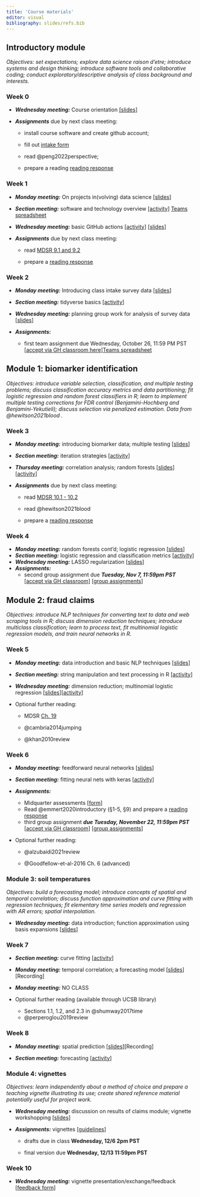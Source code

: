 ```yaml
---
title: 'Course materials'
editor: visual
bibliography: slides/refs.bib
---
```


## Introductory module

*Objectives: set expectations; explore data science raison d'etre; introduce systems and design thinking; introduce software tools and collaborative coding; conduct exploratory/descriptive analysis of class background and interests.*

### Week 0

-   ***Wednesday meeting:*** Course orientation [\[slides](slides/week0-intro.qmd)\]

-   ***Assignments*** due by next class meeting:

    -   install course software and create github account;

    -   fill out [intake form](https://docs.google.com/forms/d/e/1FAIpQLSdRUs6jXQg1PnhzL1ZB0FlFcgV_4szJ-7zAdNW7uGT_6aBvFw/viewform?usp=sf_link)

    -   read @peng2022perspective;

    -   prepare a reading [reading response](https://forms.gle/n2GpNGMVXVaAXSWf9)

### Week 1 {#sec-week-1}

-   ***Monday meeting:*** On projects in(volving) data science [\[slides](slides/week1-perspectives.qmd)\]

-   ***Section meeting:*** software and technology overview [\[activity](labs/lab1-setup/lab1-setup.qmd)\] [Teams spreadsheet](https://docs.google.com/spreadsheets/d/1bH8RaQXk2mtydzfBVIrCKXrtxFifnog2SYHWUj5eZ9M/edit?usp=drive_link)

-   ***Wednesday meeting:*** basic GitHub actions [\[activity](activities/github-basics.qmd)\] [\[slides](slides/week1-github.qmd)\]

-   ***Assignments*** due by next class meeting:

    -   read [MDSR 9.1 and 9.2](https://mdsr-book.github.io/mdsr2e/ch-foundations.html#samples-and-populations)

    -   prepare a [reading response](https://forms.gle/QSWcR2GpTvQ3Lx8x5)

### Week 2

-   ***Monday meeting:*** Introducing class intake survey data [\[slides](slides/week2-classdata.qmd)\]

-   ***Section meeting:*** tidyverse basics [\[activity](labs/lab2-tidyverse/lab2-tidyverse.qmd)\]

-   ***Wednesday meeting:*** planning group work for analysis of survey data \[[slides](slides/week2-workshop.qmd)\]

-   ***Assignments:***

    -   first team assignment due Wednesday, October 26, 11:59 PM PST \[[accept via GH classroom here](https://classroom.github.com/a/QBvSKfwa)\][Teams spreadsheet](https://docs.google.com/spreadsheets/d/1nD4aHe9umgcLciW84_FzDUDhIRVLEJIH53eYxkg8j1g/edit?usp=sharing)

## Module 1: biomarker identification

*Objectives: introduce variable selection, classification, and multiple testing problems; discuss classification accuracy metrics and data partitioning; fit logistic regression and random forest classifiers in R; learn to implement multiple testing corrections for FDR control (Benjamini-Hochberg and Benjamini-Yekutieli); discuss selection via penalized estimation. Data from @hewitson2021blood .*

### Week 3

-   ***Monday meeting:*** introducing biomarker data; multiple testing \[[slides](slides/week3-biomarkers.qmd)\]

-   ***Section meeting:*** iteration strategies \[[activity](labs/lab3-iteration/lab3-iteration.qmd)\]

-   ***Thursday meeting:*** correlation analysis; random forests \[[slides](slides/week3-randomforest.qmd)\] \[[activity](activities/making-trees.qmd)\]

-   ***Assignments*** due by next class meeting:

    -   read [MDSR 10.1 - 10.2](https://mdsr-book.github.io/mdsr2e/ch-modeling.html)

    -   read @hewitson2021blood

    -   prepare a [reading response](https://forms.gle/UKSQMD4yuHH4RsZp9)

### Week 4

-   ***Monday meeting:*** random forests cont'd; logistic regression \[[slides](slides/week4-logistic.qmd)\]
-   ***Section meeting:*** logistic regression and classification metrics \[[activity](labs/lab4-logistic/lab4-logistic.qmd)\]
-   ***Wednesday meeting:*** LASSO regularization \[[slides](slides/week4-lasso.qmd)\]
-   ***Assignments:***
    -   second group assignment due ***Tuesday, Nov 7, 11:59pm PST*** \[[accept via GH classroom](https://classroom.github.com/a/HE7dOu8O)\] \[[group assignments](https://docs.google.com/spreadsheets/d/1f4YbGYP4SV0fXBAHSSE7dVXiZz-pb9p531E3U3g66As/edit?usp=sharing)\]

## Module 2: fraud claims

*Objectives: introduce NLP techniques for converting text to data and web scraping tools in R; discuss dimension reduction techniques; introduce multiclass classification; learn to process text, fit multinomial logistic regression models, and train neural networks in R.*

### Week 5

-   ***Monday meeting:*** data introduction and basic NLP techniques \[[slides](slides/week5-text.qmd)\]

-   ***Section meeting:*** string manipulation and text processing in R \[[activity](labs/lab5-text/lab5-text.qmd)\]

-   ***Wednesday meeting:*** dimension reduction; multinomial logistic regression \[[slides](slides/week5-multinomial.qmd)\]\[[activity](activities/multinomial-logit.qmd)\]

-   Optional further reading:

    -   MDSR [Ch. 19](https://mdsr-book.github.io/mdsr2e/ch-text.html)

    -   @cambria2014jumping

    -   @khan2010review

### Week 6

-   ***Monday meeting:*** feedforward neural networks \[[slides](slides/week6-nn.qmd)\]

-   ***Section meeting:*** fitting neural nets with keras \[[activity](labs/lab6-nn/lab6-nn.qmd)\]

-   ***Assignments:***

    -   Midquarter assessments \[[form](https://forms.gle/v7xUk83EfxiFEKVS9)\]
    -   Read @emmert2020introductory (§1-5, §9) and prepare a [reading response](https://forms.gle/w9qNGDgHv3uKuQXA8)
    -   third group assignment ***due Tuesday, November 22, 11:59pm PST*** \[[accept via GH classroom](https://classroom.github.com/a/Cj8pvnyX)\] \[[group assignments](https://docs.google.com/spreadsheets/d/1Ii8ZmtrYH9MLHPnOPb3cy6xMkwY7pvljZbX0lwD6OT0/edit?usp=sharing)\]

-   Optional further reading:

    -   @alzubaidi2021review

    -   @Goodfellow-et-al-2016 Ch. 6 (advanced)

### Module 3: soil temperatures

*Objectives: build a forecasting model; introduce concepts of spatial and temporal correlation; discuss function approximation and curve fitting with regression techniques; fit elementary time series models and regression with AR errors; spatial interpolation.*

-   ***Wednesday meeting:*** data introduction; function approximation using basis expansions \[[slides](slides/week7-curvefitting.qmd)\]

### Week 7

-   ***Section meeting:*** curve fitting \[[activity](labs/lab7-curvefitting/lab7-curvefitting.qmd)\]

-   ***Monday meeting:*** temporal correlation; a forecasting model \[[slides](slides/week7-forecasting.qmd)\]\[Recording\]

-   ***Monday meeting:*** NO CLASS

-   Optional further reading (available through UCSB library)

    -   Sections 1.1, 1.2, and 2.3 in @shumway2017time
    -   @perperoglou2019review

### Week 8

-   ***Monday meeting:*** spatial prediction \[[slides](slides/week8-spatial.qmd)\]\[Recording\]

-   ***Section meeting:*** forecasting \[[activity](labs/lab8-forecasting/lab8-forecasting.qmd)\]

### Module 4: vignettes

*Objectives: learn independently about a method of choice and prepare a teaching vignette illustrating its use; create shared reference material potentially useful for project work.*

-   ***Wednesday meeting:*** discussion on results of claims module; vignette workshopping \[[slides](slides/week9-claimsresults.qmd)\]

-   ***Assignments:*** vignettes \[[guidelines](vignette-guidelines.qmd)\]

    -   drafts due in class **Wednesday, 12/6 2pm PST**

    -   final version due **Wednesday, 12/13 11:59pm PST**
    
### Week 10

-   ***Wednesday meeting:*** vignette presentation/exchange/feedback \[[feedback form](https://forms.gle/Cpy1Mai8N3kTW8B88)\]
